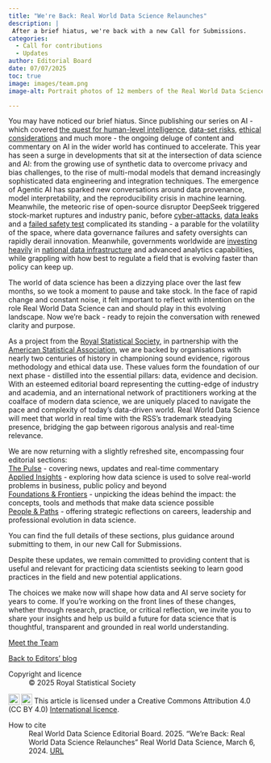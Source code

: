 ```yaml
---
title: "We're Back: Real World Data Science Relaunches"
description: |
 After a brief hiatus, we're back with a new Call for Submissions.
categories:
  - Call for contributions
  - Updates
author: Editorial Board 
date: 07/07/2025
toc: true
image: images/team.png
image-alt: Portrait photos of 12 members of the Real World Data Science Editorial team

---
```


You may have noticed our brief hiatus. Since publishing our series on AI - which covered [the quest for human-level intelligence](https://realworlddatascience.net/foundation-frontiers/posts/2024/04/29/gen-ai-human-intel.html), [data-set risks](https://realworlddatascience.net/foundation-frontiers/posts/2024/05/07/ai-series-3.html), [ethical considerations](https://realworlddatascience.net/foundation-frontiers/posts/2024/05/14/ai-series-2.html) and much more - the ongoing deluge of content and commentary on AI in the wider world has continued to accelerate. This year has seen a surge in developments that sit at the intersection of data science and AI: from the growing use of synthetic data to overcome privacy and bias challenges, to the rise of multi-modal models that demand increasingly sophisticated data engineering and integration techniques. The emergence of Agentic AI has sparked new conversations around data provenance, model interpretability, and the reproducibility crisis in machine learning. Meanwhile, the meteoric rise of open-source disruptor DeepSeek triggered stock-market ruptures and industry panic, before [cyber-attacks](https://www.theguardian.com/technology/2025/jan/27/deepseek-cyberattack-ai), [data leaks](https://www.wiz.io/blog/wiz-research-uncovers-exposed-deepseek-database-leak) and a [failed safety test](https://gizmodo.com/deepseek-gets-an-f-in-safety-from-researchers-2000558645?utm_source=pocket_shared) complicated its standing -  a parable for the volatility of the space, where data governance failures and safety oversights can rapidly derail innovation. Meanwhile, governments worldwide are [investing heavily](https://www.aa.com.tr/en/europe/macron-announces-112b-in-ai-investment-over-coming-years/3477218?utm_source=pocket_saves) in [national data infrastructure](https://assets.publishing.service.gov.uk/media/67851771f0528401055d2329/ai_opportunities_action_plan.pdf?utm_source=substack&utm_medium=email) and advanced analytics capabilities, while grappling with how best to regulate a field that is evolving faster than policy can keep up.  

The world of data science has been a dizzying place over the last few months, so we took a moment to pause and take stock. In the face of rapid change and constant noise, it felt important to reflect with intention on the role Real World Data Science can and should play in this evolving landscape. Now we’re back - ready to rejoin the conversation with renewed clarity and purpose. 

As a project from the [Royal Statistical Society](https://rss.org.uk/), in partnership with the [American Statistical Association](https://www.amstat.org/), we are backed by organisations with nearly two centuries of history in championing sound evidence, rigorous methodology and ethical data use. These values form the foundation of our next phase - distilled into the essential pillars: data, evidence and decision. With an esteemed editorial board representing the cutting-edge of industry and academia, and an international network of practitioners working at the coalface of modern data science, we are uniquely placed to navigate the pace and complexity of today's data-driven world. Real World Data Science will meet that world in real time with the RSS's trademark steadying presence, bridging the gap between rigorous analysis and real-time relevance. 

We are now returning with a slightly refreshed site, encompassing four editorial sections:  
[The Pulse](https://realworlddatascience.net/the-pulse/) - covering news, updates and real-time commentary  
[Applied Insights](https://realworlddatascience.net/applied-insights/) - exploring how data science is used to solve real-world problems in business, public policy and beyond  
[Foundations & Frontiers](https://realworlddatascience.net/foundation-frontiers/) - unpicking the ideas behind the impact: the concepts, tools and methods that make data science possible  
[People & Paths](https://realworlddatascience.net/people-paths/) - offering strategic reflections on careers, leadership and professional evolution in data science.  

You can find the full details of these sections, plus guidance around submitting to them, in our new Call for Submissions.  

Despite these updates, we remain committed to providing content that is useful and relevant for practicing data scientists seeking to learn good practices in the field and new potential applications. 

The choices we make now will shape how data and AI serve society for years to come. If you’re working on the front lines of these changes, whether through research, practice, or critical reflection, we invite you to share your insights and help us build a future for data science that is thoughtful, transparent and grounded in real world understanding. 

[Meet the Team](https://realworlddatascience.net/the-pulse/editors-blog/posts/2022/10/18/meet-the-team.html)
 
 
::: {.article-btn}
[Back to Editors' blog](/the-pulse/editors-blog/index.qmd)
:::

::: {.further-info}
::: grid
::: {.g-col-12 .g-col-md-6}
Copyright and licence
: &copy; 2025 Royal Statistical Society

<a href="http://creativecommons.org/licenses/by/4.0/?ref=chooser-v1" target="_blank" rel="license noopener noreferrer" style="display:inline-block;"> <img style="height:22px!important;vertical-align:text-bottom;" src="https://mirrors.creativecommons.org/presskit/icons/cc.svg?ref=chooser-v1"><img style="height:22px!important;margin-left:3px;vertical-align:text-bottom;" src="https://mirrors.creativecommons.org/presskit/icons/by.svg?ref=chooser-v1"></a> This article is licensed under a Creative Commons Attribution 4.0 (CC BY 4.0) <a href="http://creativecommons.org/licenses/by/4.0/?ref=chooser-v1" target="_blank" rel="license noopener noreferrer" style="display:inline-block;"> International licence</a>.

:::
::: {.g-col-12 .g-col-md-6}
How to cite
: Real World Data Science Editorial Board. 2025. "We're Back: Real World Data Science Relaunches" Real World Data Science, March 6, 2024. [URL](https://realworlddatascience.net/the-pulse/editors-blog/posts/2025/07/07/editors-relaunch.html)
:::
:::
:::